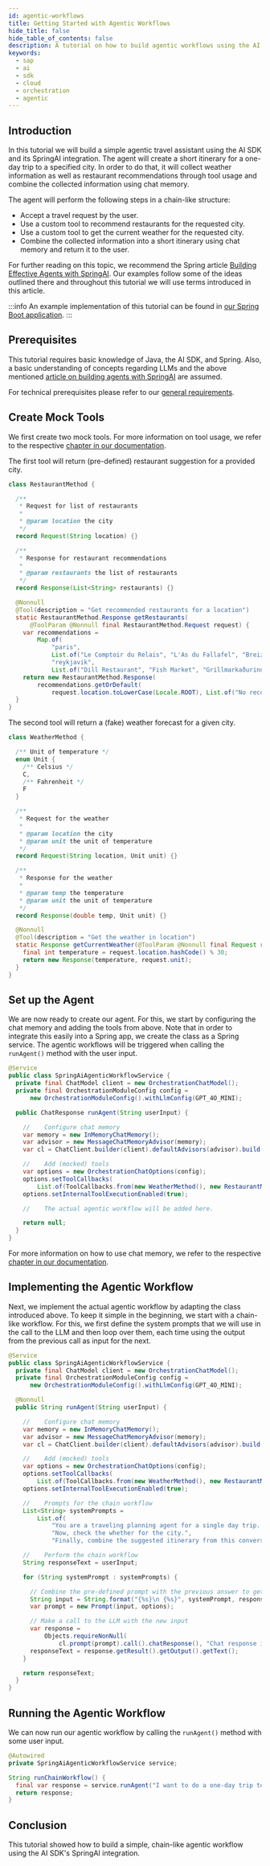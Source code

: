 ```yaml
---
id: agentic-workflows
title: Getting Started with Agentic Workflows
hide_title: false
hide_table_of_contents: false
description: A tutorial on how to build agentic workflows using the AI SDK.
keywords:
  - sap
  - ai
  - sdk
  - cloud
  - orchestration
  - agentic
---
```


## Introduction

In this tutorial we will build a simple agentic travel assistant using the AI SDK and its SpringAI integration.
The agent will create a short itinerary for a one-day trip to a specified city.
In order to do that, it will collect weather information as well as restaurant recommendations through tool usage and combine the collected information using chat memory.

The agent will perform the following steps in a chain-like structure:

- Accept a travel request by the user.
- Use a custom tool to recommend restaurants for the requested city.
- Use a custom tool to get the current weather for the requested city.
- Combine the collected information into a short itinerary using chat memory and return it to the user.

For further reading on this topic, we recommend the Spring article [Building Effective Agents with SpringAI](https://spring.io/blog/2025/01/21/spring-ai-agentic-patterns).
Our examples follow some of the ideas outlined there and throughout this tutorial we will use terms introduced in this article.

:::info
An example implementation of this tutorial can be found in [our Spring Boot application](https://github.com/SAP/ai-sdk-java/tree/main/sample-code/spring-app/src/main/java/com/sap/ai/sdk/app/services/SpringAiAgenticWorkflowService.java).
:::

## Prerequisites

This tutorial requires basic knowledge of Java, the AI SDK, and Spring.
Also, a basic understanding of concepts regarding LLMs and the above mentioned [article on building agents with SpringAI](https://spring.io/blog/2025/01/21/spring-ai-agentic-patterns) are assumed.

For technical prerequisites please refer to our [general requirements](../overview-cloud-sdk-for-ai-java#general-requirements).

## Create Mock Tools

We first create two mock tools.
For more information on tool usage, we refer to the respective [chapter in our documentation](../spring-ai/orchestration#tool-calling).

The first tool will return (pre-defined) restaurant suggestion for a provided city.

```java
class RestaurantMethod {

  /**
   * Request for list of restaurants
   *
   * @param location the city
   */
  record Request(String location) {}

  /**
   * Response for restaurant recommendations
   *
   * @param restaurants the list of restaurants
   */
  record Response(List<String> restaurants) {}

  @Nonnull
  @Tool(description = "Get recommended restaurants for a location")
  static RestaurantMethod.Response getRestaurants(
      @ToolParam @Nonnull final RestaurantMethod.Request request) {
    var recommendations =
        Map.of(
            "paris",
            List.of("Le Comptoir du Relais", "L'As du Fallafel", "Breizh Café"),
            "reykjavik",
            List.of("Dill Restaurant", "Fish Market", "Grillmarkaðurinn"));
    return new RestaurantMethod.Response(
        recommendations.getOrDefault(
            request.location.toLowerCase(Locale.ROOT), List.of("No recommendations for this city.")));
  }
}
```

The second tool will return a (fake) weather forecast for a given city.

```java
class WeatherMethod {

  /** Unit of temperature */
  enum Unit {
    /** Celsius */
    C,
    /** Fahrenheit */
    F
  }

  /**
   * Request for the weather
   *
   * @param location the city
   * @param unit the unit of temperature
   */
  record Request(String location, Unit unit) {}

  /**
   * Response for the weather
   *
   * @param temp the temperature
   * @param unit the unit of temperature
   */
  record Response(double temp, Unit unit) {}

  @Nonnull
  @Tool(description = "Get the weather in location")
  static Response getCurrentWeather(@ToolParam @Nonnull final Request request) {
    final int temperature = request.location.hashCode() % 30;
    return new Response(temperature, request.unit);
  }
}
```

## Set up the Agent

We are now ready to create our agent.
For this, we start by configuring the chat memory and adding the tools from above.
Note that in order to integrate this easily into a Spring app, we create the class as a Spring service.
The agentic workflows will be triggered when calling the `runAgent()` method with the user input.

```java
@Service
public class SpringAiAgenticWorkflowService {
  private final ChatModel client = new OrchestrationChatModel();
  private final OrchestrationModuleConfig config =
      new OrchestrationModuleConfig().withLlmConfig(GPT_4O_MINI);

  public ChatResponse runAgent(String userInput) {

    //    Configure chat memory
    var memory = new InMemoryChatMemory();
    var advisor = new MessageChatMemoryAdvisor(memory);
    var cl = ChatClient.builder(client).defaultAdvisors(advisor).build();

    //    Add (mocked) tools
    var options = new OrchestrationChatOptions(config);
    options.setToolCallbacks(
        List.of(ToolCallbacks.from(new WeatherMethod(), new RestaurantMethod())));
    options.setInternalToolExecutionEnabled(true);

    //    The actual agentic workflow will be added here.

    return null;
  }
}
```

For more information on how to use chat memory, we refer to the respective [chapter in our documentation](../spring-ai/orchestration#chat-memory).

## Implementing the Agentic Workflow

Next, we implement the actual agentic workflow by adapting the class introduced above.
To keep it simple in the beginning, we start with a chain-like workflow.
For this, we first define the system prompts that we will use in the call to the LLM and then loop over them, each time using the output from the previous call as input for the next.

```java
@Service
public class SpringAiAgenticWorkflowService {
  private final ChatModel client = new OrchestrationChatModel();
  private final OrchestrationModuleConfig config =
      new OrchestrationModuleConfig().withLlmConfig(GPT_4O_MINI);

  @Nonnull
  public String runAgent(String userInput) {

    //    Configure chat memory
    var memory = new InMemoryChatMemory();
    var advisor = new MessageChatMemoryAdvisor(memory);
    var cl = ChatClient.builder(client).defaultAdvisors(advisor).build();

    //    Add (mocked) tools
    var options = new OrchestrationChatOptions(config);
    options.setToolCallbacks(
        List.of(ToolCallbacks.from(new WeatherMethod(), new RestaurantMethod())));
    options.setInternalToolExecutionEnabled(true);

    //    Prompts for the chain workflow
    List<String> systemPrompts =
        List.of(
            "You are a traveling planning agent for a single day trip. Where appropriate, use the provided tools. First, start by suggesting some restaurants for the mentioned city.",
            "Now, check the whether for the city.",
            "Finally, combine the suggested itinerary from this conversation into a short, one-sentence plan for the day trip.");

    //    Perform the chain workflow
    String responseText = userInput;

    for (String systemPrompt : systemPrompts) {

      // Combine the pre-defined prompt with the previous answer to get the new input
      String input = String.format("{%s}\n {%s}", systemPrompt, responseText);
      var prompt = new Prompt(input, options);

      // Make a call to the LLM with the new input
      var response =
          Objects.requireNonNull(
              cl.prompt(prompt).call().chatResponse(), "Chat response is null.");
      responseText = response.getResult().getOutput().getText();
    }

    return responseText;
  }
}
```

## Running the Agentic Workflow

We can now run our agentic workflow by calling the `runAgent()` method with some user input.

```java
@Autowired
private SpringAiAgenticWorkflowService service;

String runChainWorkflow() {
  final var response = service.runAgent("I want to do a one-day trip to Paris. Help me make an itinerary, please");
  return response;
}
```

## Conclusion

This tutorial showed how to build a simple, chain-like agentic workflow using the AI SDK's SpringAI integration.

